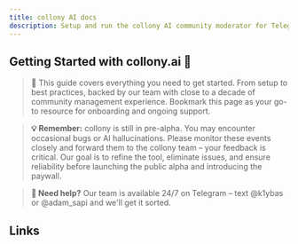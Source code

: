 ```yaml
---
title: collony AI docs
description: Setup and run the collony AI community moderator for Telegram & Discord.
---
```


## Getting Started with collony.ai 🐝

> 📌 This guide covers everything you need to get started. From setup to best practices, backed by our team with close to a decade of community management experience. Bookmark this page as your go-to resource for onboarding and ongoing support.

<Columns cols={2}>
  <Card title="Before you start" href="/before_you_start" icon="list-check" />
  <Card title="Prepare your Telegram group" href="/prepare-your-telegram-group" icon="gear" />
  <Card title="Find collony AI on Telegram" href="/find-collony-ai-on-telegram" icon="magnifying-glass" />
  <Card title="Add collony to your group" href="/add-collony-to-your-group" icon="user-plus" />
  <Card title="In-bot setup menu" href="/in-bot-setup-menu" icon="sliders" />
  <Card title="Add project description" href="/add-project-description" icon="file-lines" />
  <Card title="Add knowledge base" href="/add-project-knowledge-base" icon="book" />
  <Card title="Set moderation rules" href="/set-community-moderation-rules" icon="shield" />
  <Card title="Set moderator personality" href="/set-community-mod-personality" icon="face-smile" />
  <Card title="Manage admins & moderators" href="/manage-admins-and-moderators" icon="users" />
  <Card title="Admin dashboard chat" href="/setup-the-admin-dashboard-chat" icon="bell" />
</Columns>

>**💡 Remember:** collony is still in pre-alpha. You may encounter occasional bugs or AI hallucinations. Please monitor these events closely and forward them to the collony team – your feedback is critical. Our goal is to refine the tool, eliminate issues, and ensure reliability before launching the public alpha and introducing the paywall.

>**👀 Need help?** Our team is available 24/7 on Telegram – text @k1ybas or @adam_sapi and we'll get it sorted.

## Links
<Columns cols={2}>
  <Card title="Telegram" href="https://t.me/collonyai" icon="paper-airplane" />
  <Card title="X (Twitter)" href="https://x.com/collonyai" icon="x" />
  <Card title="LinkedIn" href="https://www.linkedin.com/company/collony" icon="linkedin" />
  <Card title="Website" href="https://collony.ai" icon="globe" />
</Columns>